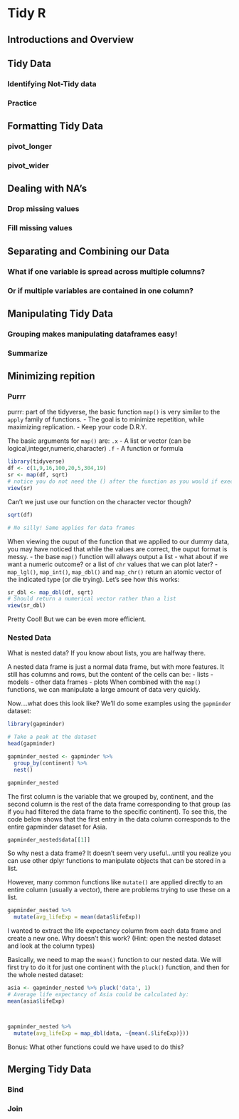 # Tidy R

## Introductions and Overview

## Tidy Data

### Identifying Not-Tidy data

### Practice

## Formatting Tidy Data

### pivot_longer

### pivot_wider

## Dealing with NA's

### Drop missing values

### Fill missing values

## Separating and Combining our Data

### What if one variable is spread across multiple columns?

### Or if multiple variables are contained in one column?

## Manipulating Tidy Data

### Grouping makes manipulating dataframes easy!

### Summarize

## Minimizing repition

### Purrr

purrr: part of the tidyverse, the basic function `map()` is very similar to the `apply` family of functions.
  - The goal is to minimize repetition, while maximizing replication. 
  - Keep your code D.R.Y.
  
The basic arguments for `map()` are:
`.x` - A list or vector (can be logical,integer,numeric,character)
`.f` - A function or formula

```r
library(tidyverse)
df <- c(1,9,16,100,20,5,304,19)
sr <- map(df, sqrt)
# notice you do not need the () after the function as you would if executing from console
view(sr)
```
Can't we just use our function on the character vector though?

```r
sqrt(df)

# No silly! Same applies for data frames
```

When viewing the ouput of the function that we applied to our dummy data, you may have noticed that while the values are correct, the ouput format is messy.
  - the base `map()` function will always output a list
  - what about if we want a numeric outcome? or a list of `chr` values that we can plot later?
  - `map_lgl()`, `map_int()`, `map_dbl()` and `map_chr()` return an atomic vector of the indicated type (or die trying).
Let's see how this works:
```r

sr_dbl <- map_dbl(df, sqrt)
# Should return a numerical vector rather than a list
view(sr_dbl)

```

Pretty Cool! But we can be even more efficient.

### Nested Data

What is nested data? If you know about lists, you are halfway there.

A nested data frame is just a normal data frame, but with more features. It still has columns and rows, but the content of the cells can be:
  - lists
  - models
  - other data frames
  - plots
When combined with the `map()` functions, we can manipulate a large amount of data very quickly. 

Now....what does this look like? We'll do some examples using the `gapminder` dataset:
```r

library(gapminder)

# Take a peak at the dataset
head(gapminder)

gapminder_nested <- gapminder %>% 
  group_by(continent) %>% 
  nest()

gapminder_nested
```
The first column is the variable that we grouped by, continent, and the second column is the rest of the data frame corresponding to that group (as if you had filtered the data frame to the specific continent). To see this, the code below shows that the first entry in the data column corresponds to the entire gapminder dataset for Asia.

```r
gapminder_nested$data[[1]]
```

So why nest a data frame? It doesn't seem very useful...until you realize you can use other dplyr functions to manipulate objects that can be stored in a list. 

However, many common functions like `mutate()` are applied directly to an entire column (usually a vector), there are problems trying to use these on a list. 
```r
gapminder_nested %>% 
  mutate(avg_lifeExp = mean(data$lifeExp))
```

I wanted to extract the life expectancy column from each data frame and create a new one. Why doesn't this work? (Hint: open the nested dataset and look at the column types)

Basically, we need to map the `mean()` function to our nested data. We will first try to do it for just one continent with the `pluck()` function, and then for the whole nested dataset:

```r
asia <- gapminder_nested %>% pluck('data', 1)
# Average life expectancy of Asia could be calculated by:
mean(asia$lifeExp)



gapminder_nested %>% 
  mutate(avg_lifeExp = map_dbl(data, ~{mean(.$lifeExp)}))
```
Bonus: What other functions could we have used to do this?


## Merging Tidy Data

### Bind

### Join







